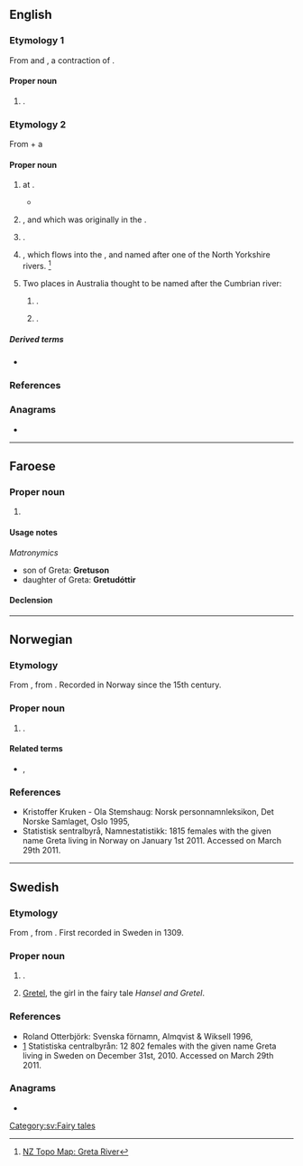 {{also|greta}}
==English==
{{wp}}

===Etymology 1===
From {{der|en|de|-}} and {{der|en|sv|Greta}}, a contraction of {{m|sv|Margareta}}.

====Proper noun====
{{en-proper noun}}

# {{given name|en|female|from=Ancient Greek}}.

===Etymology 2===
{{swp|River Greta}}
From {{der|en|non|grjót}} + a

====Proper noun====
{{en-prop}}

# {{place|en|river|co/Cumbria|cc/England|which joins the|river/Derwent}} at {{l|en|Keswick}}.
#* {{quote-journal|en|year=1961|month=October|author=Voyageur|title=The Cockermouth, Keswick & Penrith Railway|journal=Trains Illustrated|page=601|text=After we have crossed the Glenderamackin stream, which drains the northern slopes of Saddleback, and the latter has united with the St. John's Beck to form the '''Greta''', however, we see ahead the miniature canyon the '''Greta''' has hollowed out for itself, and into the depth of which the train now descends.}}
# {{place|en|river|co/County Durham|cc/England|which joins the|river/Tees}}, and which was originally in the {{l|en|North Riding of Yorkshire}}.
# {{place|en|river|co/North Yorkshire|and|co/Lancashire|cc/England|which joins the|river/Lune}}.
# {{place|en|minor river|in north|r/Canterbury|c/New Zealand}}, which flows into the {{w|Hurunui River}}, and named after one of the North Yorkshire rivers. <ref>[https://www.topomap.co.nz/NZTopoMap/nz37299/Greta-River/ NZ Topo Map: Greta River]</ref>
# Two places in Australia thought to be named after the Cumbrian river:
## {{place|en|small town|in the {{w|Hunter Region}} of|s/New South Wales}}.
## {{place|en|locality|in the {{w|Rural City of Wangaratta}},|s/Victoria}}.

=====Derived terms=====
* {{l|en|Greta Bridge}} {{q|bridge and hamlet}}

===References===
<references/>

===Anagrams===
* {{anagrams|en|a=aegrt|'Gater|Gater|ergat-|grate|great|great-|retag|targe|terga}}

----

==Faroese==

===Proper noun===
{{head|fo|proper noun}}

# {{given name|fo|female}}

====Usage notes====
''Matronymics''
* son of Greta: '''Gretuson'''
* daughter of Greta: '''Gretudóttir'''

====Declension====
{{fo-decl-proper-noun-s-indef|Greta|Gretu|Gretu|Gretu}}

----

==Norwegian==

===Etymology===
From {{der|no|de|Greta}}, from {{m|de|Margareta}}. Recorded in Norway since the 15th century.

===Proper noun===
{{no-proper noun}}

# {{given name|no|female}}.

====Related terms====
* {{l|no|Grete}}, {{l|no|Grethe}}

===References===
* Kristoffer Kruken - Ola Stemshaug: Norsk personnamnleksikon, Det Norske Samlaget, Oslo 1995, {{ISBN|82-521-4483-7}}
* [http://www.ssb.no/navn/ ] Statistisk sentralbyrå, Namnestatistikk: 1815 females with the given name Greta living in Norway on January 1st 2011. Accessed on March 29th 2011.

----

==Swedish==

===Etymology===
From {{der|sv|de|Greta}}, from {{m|de|Margareta}}. First recorded in Sweden in 1309.

===Proper noun===
{{sv-proper noun|c}}

# {{given name|sv|female}}.
# [[Gretel]], the girl in the fairy tale ''Hansel and Gretel''.

===References===
* Roland Otterbjörk: Svenska förnamn, Almqvist & Wiksell 1996, {{ISBN|91-21-10937-0}}
* [https://web.archive.org/web/20100328044612/http://www.scb.se/Pages/NameSearch____259432.aspx] Statistiska centralbyrån: 12 802 females with the given name Greta living in Sweden on December 31st, 2010. Accessed on March 29th 2011.

===Anagrams===
* {{anagrams|sv|a=aegrt|tager|tegar}}

[[Category:sv:Fairy tales]]